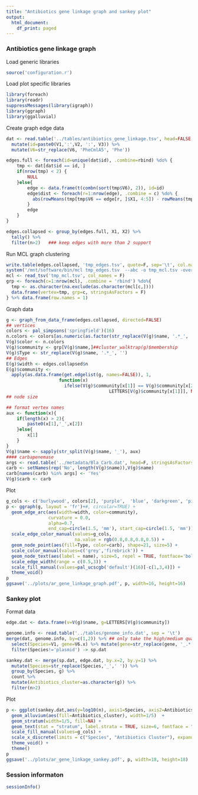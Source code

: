 ```yaml
---
title: "Antibiotics gene linkage graph and sankey plot"
output:
  html_document:
    df_print: paged
---
```


### Antibiotics gene linkage graph

Load generic libraries
```r
source('configuration.r')
```

Load plot specific libraries
```r
library(foreach)
library(readr)
suppressMessages(library(igraph))
library(ggraph)
library(ggalluvial)
```

Create graph edge data
```r
dat <- read.table('../tables/antibiotics_gene_linkage.tsv', head=FALSE, stringsAsFactors = FALSE) %>% 
  mutate(id=paste0(V1,':',V2, ':', V3)) %>% 
  mutate(V6=str_replace(V6, 'PheCmlA5', 'Phe'))

edges.full <- foreach(id=unique(dat$id), .combine=rbind) %do% {
    tmp <- dat[dat$id == id, ]
    if(nrow(tmp) < 2) {
        NULL
    }else{
        edge <- data.frame(t(combn(sort(tmp$V6), 2)), id=id)
        edge$dist <- foreach(r=1:nrow(edge), .combine = c) %do% {
          abs(rowMeans(tmp[tmp$V6 == edge[r, ]$X1, 4:5]) - rowMeans(tmp[tmp$V6 == edge[r, ]$X2, 4:5]))
        }
        edge
    }
}

edges.collapsed <- group_by(edges.full, X1, X2) %>% 
  tally() %>% 
  filter(n>2)   ### keep edges with more than 2 support
```

Run MCL graph clustering
```r
write.table(edges.collapsed, 'tmp_edges.tsv', quote=F, sep='\t', col.names = F, row.names = F)
system('/mnt/software/bin/mcl tmp_edges.tsv  --abc -o tmp_mcl.tsv -overlap keep')
mcl <- read_tsv('tmp_mcl.tsv', col_names = F)
grp <- foreach(c=1:nrow(mcl), .combine = 'rbind') %do%{
  tmp <- as.character(na.exclude(as.character(mcl[c,])))
  data.frame(vertex=tmp, grp=c, stringsAsFactors = F)
} %>% data.frame(row.names = 1)
```

Graph data
```r
g <- graph_from_data_frame(edges.collapsed, directed=FALSE)
## vertices
colors <- pal_simpsons('springfield')(16)
n.colors <- colors[as.numeric(as.factor(str_replace(V(g)$name, '.*_', '')))]
V(g)$color <- n.colors
V(g)$community <- grp[V(g)$name,]##cluster_walktrap(g)$membership
V(g)$Type <- str_replace(V(g)$name, '.*_', '')
## Edges
E(g)$width <- edges.collapsed$n
E(g)$community <-
  apply(as.data.frame(get.edgelist(g, names=FALSE)), 1,
                    function(x)
                      ifelse(V(g)$community[x[1]] == V(g)$community[x[2]],
                                       LETTERS[V(g)$community[x[1]]], NA))
## node size

## format vertex names
aux <- function(x){
    if(length(x) > 2){
        paste0(x[1],'_',x[2])
    }else{
        x[1]
    }
}
V(g)$name <- sapply(str_split(V(g)$name, '_'), aux)
#### carbapenemase
args <- read.table('../metadata/Bla_Carb.dat', head=F, stringsAsFactors=F)[,1]
carb <- setNames(rep('No', length(V(g)$name)),V(g)$name)
carb[names(carb) %in% args] <- 'Yes'
V(g)$carb <- carb
```

Plot
```r
g_cols <- c('burlywood', colors[2], 'purple',  'blue', 'darkgreen', 'pink', 'red', 'gold', 'black')
p <- ggraph(g, layout = 'fr')+#, circular=TRUE) +
  geom_edge_arc(aes(width=width, color=community),
                curvature = 0.0,
                alpha=0.7,
                end_cap=circle(1.5, 'mm'), start_cap=circle(1.5, 'mm'))   +
  scale_edge_color_manual(values=g_cols, 
                          na.value = rgb(0.8,0.8,0.8,0.5)) +
  geom_node_point(aes(fill=Type, color=carb), shape=21, size=5) +
  scale_color_manual(values=c('grey','firebrick')) + 
  geom_node_text(aes(label = name), size=5, repel = TRUE, fontface='bold') +
  scale_edge_width(range = c(0.5,3)) +
  scale_fill_manual(values=pal_ucscgb('default')(16)[-c(1,3,4)]) +
  theme_void()
p
ggsave('../plots/ar_gene_linkage_graph.pdf', p, width=16, height=16)
```

### Sankey plot

Format data
```r
edge.dat <- data.frame(v=V(g)$name, g=LETTERS[V(g)$community])

genome.info <- read.table('../tables/genome_info.dat', sep = '\t') 
merge(dat, genome.info, by=c(1,2)) %>% ## only take the high/medium quality ones
  select(Species=V1, gene=V6.x) %>% mutate(gene=str_replace(gene, '_.*','')) %>%
  filter(Species!='plasmid') -> sp.dat

sankey.dat <- merge(sp.dat, edge.dat, by.x=2, by.y=1) %>% 
  mutate(Species=str_replace(Species,'_',' ')) %>% 
  group_by(Species, g) %>% 
  count %>% 
  mutate(Antibiotics_cluster=as.character(g)) %>% 
  filter(n>2)
```

Plot
```r
p <- ggplot(sankey.dat,aes(y=log10(n), axis1=Species, axis2=Antibiotics_cluster)) +
  geom_alluvium(aes(fill=Antibiotics_cluster), width=1/5)  +
  geom_stratum(width=1/5, fill=NA) +
  geom_text(stat = "stratum", label.strata = TRUE, size=6, fontface = "italic", nudge_x=-0.12, hjust=1) +
  scale_fill_manual(values=g_cols) +
  scale_x_discrete(limits = c("Species", "Antibiotics Cluster"), expand = c(.5, .05)) +
  theme_void() +
  theme()
p
ggsave('../plots/ar_gene_linkage_sankey.pdf', p, width=18, height=18)
```

### Session informaton
```r
sessionInfo()
```


